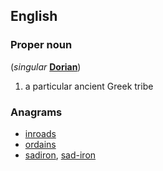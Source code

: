 ==English==

===Proper noun===
{{en-proper noun}} (''singular'' '''[[Dorian]]''')

# a particular ancient Greek tribe

===Anagrams===
* [[inroads#English|inroads]]
* [[ordains#English|ordains]]
* [[sadiron#English|sadiron]], [[sad-iron#English|sad-iron]]